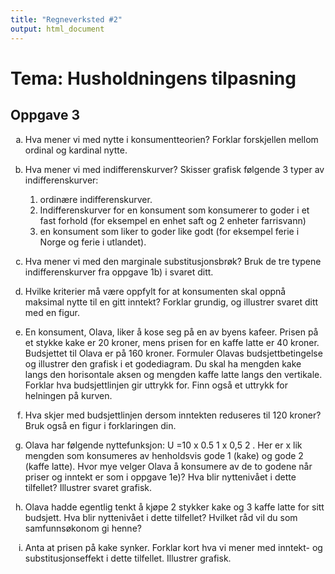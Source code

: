 ```yaml
---
title: "Regneverksted #2"
output: html_document
---
```


# Tema: Husholdningens tilpasning

## Oppgave 3
a)
Hva mener vi med nytte i konsumentteorien? Forklar forskjellen mellom ordinal og
kardinal nytte.

b)
Hva mener vi med indifferenskurver? Skisser grafisk følgende 3 typer av
indifferenskurver:
  1) ordinære indifferenskurver.
  2) Indifferenskurver for en konsument som konsumerer to goder i et fast forhold (for
  eksempel en enhet saft og 2 enheter farrisvann)
  3) en konsument som liker to goder like godt (for eksempel ferie i Norge og ferie i
  utlandet).
c)
Hva mener vi med den marginale substitusjonsbrøk? Bruk de tre typene
indifferenskurver fra oppgave 1b) i svaret ditt.
d)
Hvilke kriterier må være oppfylt for at konsumenten skal oppnå maksimal nytte til en
gitt inntekt? Forklar grundig, og illustrer svaret ditt med en figur.
e)
En konsument, Olava, liker å kose seg på en av byens kafeer. Prisen på et stykke kake er
20 kroner, mens prisen for en kaffe latte er 40 kroner. Budsjettet til Olava er på 160
kroner. Formuler Olavas budsjettbetingelse og illustrer den grafisk i et godediagram. Du
skal ha mengden kake langs den horisontale aksen og mengden kaffe latte langs den
vertikale. Forklar hva budsjettlinjen gir uttrykk for. Finn også et uttrykk for helningen
på kurven.
f)
Hva skjer med budsjettlinjen dersom inntekten reduseres til 120 kroner? Bruk også en
figur i forklaringen din.
g)
Olava har følgende nyttefunksjon: U =10 x 0.5
 1 x 0,5
 2 . Her er x lik mengden som konsumeres
av henholdsvis gode 1 (kake) og gode 2 (kaffe latte). Hvor mye velger Olava å
konsumere av de to godene når priser og inntekt er som i oppgave 1e)? Hva blir
nyttenivået i dette tilfellet? Illustrer svaret grafisk.
h)
Olava hadde egentlig tenkt å kjøpe 2 stykker kake og 3 kaffe latte for sitt budsjett. Hva
blir nyttenivået i dette tilfellet? Hvilket råd vil du som samfunnsøkonom gi henne?
i)
Anta at prisen på kake synker. Forklar kort hva vi mener med inntekt- og
substitusjonseffekt i dette tilfellet. Illustrer grafisk.
